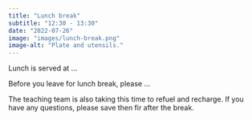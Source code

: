 ```yaml
---
title: "Lunch break"
subtitle: "12:30 - 13:30"
date: "2022-07-26"
image: "images/lunch-break.png"
image-alt: "Plate and utensils."
---
```


Lunch is served at ...

Before you leave for lunch break, please ... <!--# TO DO: Add instructions on giving feedback on stickies. -->

The teaching team is also taking this time to refuel and recharge.
If you have any questions, please save then fir after the break.
